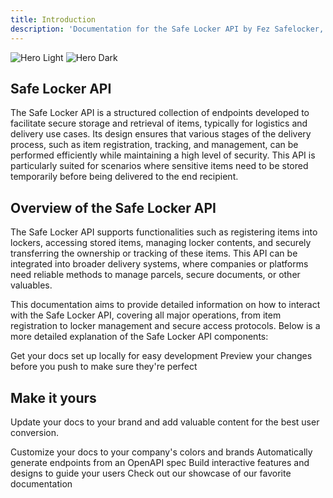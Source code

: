 ```yaml
---
title: Introduction
description: 'Documentation for the Safe Locker API by Fez Safelocker, designed for secure storage and retrieval of items, suitable for logistics and delivery scenarios.'
---
```


<img
  className="block dark:hidden"
  src="/images/fex-delivery-hero.webp"
  alt="Hero Light"
/>
<img
  className="hidden dark:block"
  src="/images/fex-delivery-hero.webp"
  alt="Hero Dark"
/>

## Safe Locker API

The Safe Locker API is a structured collection of endpoints developed to facilitate secure storage and retrieval of items, typically for logistics and delivery use cases. Its design ensures that various stages of the delivery process, such as item registration, tracking, and management, can be performed efficiently while maintaining a high level of security. This API is particularly suited for scenarios where sensitive items need to be stored temporarily before being delivered to the end recipient.

## Overview of the Safe Locker API

The Safe Locker API supports functionalities such as registering items into lockers, accessing stored items, managing locker contents, and securely transferring the ownership or tracking of these items. This API can be integrated into broader delivery systems, where companies or platforms need reliable methods to manage parcels, secure documents, or other valuables.

This documentation aims to provide detailed information on how to interact with the Safe Locker API, covering all major operations, from item registration to locker management and secure access protocols. Below is a more detailed explanation of the Safe Locker API components:

<CardGroup cols={2}>
  <Card
    title="Getting Started"
    icon="pen-to-square"
    href="https://mintlify.com/docs/quickstart"
  >
    Get your docs set up locally for easy development
  </Card>
  <Card
    title="Authentication"
    icon="image"
    href="https://mintlify.com/docs/development"
  >
    Preview your changes before you push to make sure they're perfect
  </Card>
</CardGroup>

## Make it yours

Update your docs to your brand and add valuable content for the best user conversion.

<CardGroup cols={2}>
  <Card
    title="Endpoints"
    icon="palette"
    href="https://mintlify.com/docs/settings/global"
  >
    Customize your docs to your company's colors and brands
  </Card>
  <Card
    title="Reference APIs"
    icon="code"
    href="https://mintlify.com/docs/api-playground/openapi"
  >
    Automatically generate endpoints from an OpenAPI spec
  </Card>
  <Card
    title="Add Components"
    icon="screwdriver-wrench"
    href="https://mintlify.com/docs/components/accordion"
  >
    Build interactive features and designs to guide your users
  </Card>
  <Card
    title="Get Inspiration"
    icon="stars"
    href="https://mintlify.com/customers"
  >
    Check out our showcase of our favorite documentation
  </Card>
</CardGroup>
